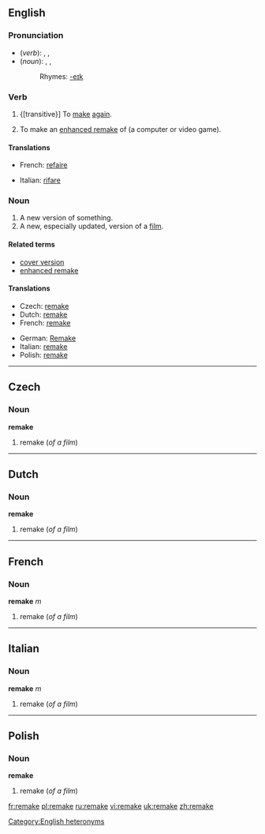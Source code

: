 {{see|Remake}}
==English==

===Pronunciation===
*(''verb''): {{AHD|rēmāk'}}, {{IPA|/riːˈmeɪk/}}, {{SAMPA|/ri:"meIk/}}
*(''noun''): {{AHD|rē'māk}}, {{IPA|/ˈriːmeɪk/}}, {{SAMPA|/"ri:meIk/}}
*:Rhymes: [[Rhymes:English:-eɪk|-eɪk]]

===Verb===
{{en-verb|remakes|remaking|remade}}

# {[transitive}] To [[make]] [[again]].
# {{transitive}} To make an [[enhanced remake]] of (a computer or video game).

====Translations====
{{trans-top|make again}}
*French: [[refaire]]
{{trans-mid}}
*Italian: [[rifare]]
{{trans-bottom}}

{{trans-top|make an enhanced remake of (a computer or video game)}}
{{trans-mid}}
{{trans-bottom}}

===Noun===
{{en-noun}}
{{wikipedia}}

# A new version of something.
# A new, especially updated, version of a [[film]].<!--this is a distinct sense from the previous, with distinct translations-->

====Related terms====
*[[cover version]]
*[[enhanced remake]]

====Translations====
{{trans-top|new version of something}}
{{trans-mid}}
{{trans-bottom}}

{{trans-top|new version of film}}
*Czech: [[remake#Czech|remake]]<!--source: Wikipedia article-->
*Dutch: [[remake#Dutch|remake]]<!--source: Wikipedia article-->
*French: [[remake#French|remake]] {{m}}<!--source: Wikipedia article-->
{{trans-mid}}
*German: [[Remake]] {{n}}<!--source: Wikipedia article-->
*Italian: [[remake#Italian|remake]] {{m}}<!--source: Wikipedia article-->
*Polish: [[remake#Polish|remake]]<!--source: Wikipedia article-->
{{trans-bottom}}

[[Category:English heteronyms]]

----

==Czech==

===Noun===
'''remake'''

# remake (''of a film'')

----

==Dutch==

===Noun===
'''remake'''

# remake (''of a film'')

----

==French==

===Noun===
'''remake''' ''m''

# remake (''of a film'')

----

==Italian==

===Noun===
'''remake''' ''m''

# remake (''of a film'')

----

==Polish==

===Noun===
'''remake'''

# remake (''of a film'')

[[fr:remake]]
[[pl:remake]]
[[ru:remake]]
[[vi:remake]]
[[uk:remake]]
[[zh:remake]]